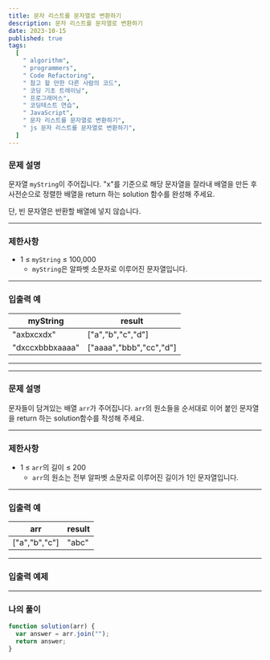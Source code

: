 ```yaml
---
title: 문자 리스트를 문자열로 변환하기
description: 문자 리스트를 문자열로 변환하기
date: 2023-10-15
published: true
tags:
  [
    " algorithm",
    " programmers",
    " Code Refactoring",
    " 참고 할 만한 다른 사람의 코드",
    " 코딩 기초 트레이닝",
    " 프로그래머스",
    " 코딩테스트 연습",
    " JavaScript",
    " 문자 리스트를 문자열로 변환하기",
    " js 문자 리스트를 문자열로 변환하기",
  ]
---
```


### 문제 설명

문자열 `myString`이 주어집니다. "x"를 기준으로 해당 문자열을 잘라내 배열을 만든 후 사전순으로 정렬한 배열을 return 하는 solution 함수를 완성해 주세요.

단, 빈 문자열은 반환할 배열에 넣지 않습니다.

---

### 제한사항

- 1 ≤ `myString` ≤ 100,000
  - `myString`은 알파벳 소문자로 이루어진 문자열입니다.

---

### 입출력 예

| myString        | result                  |
| --------------- | ----------------------- |
| "axbxcxdx"      | ["a","b","c","d"]       |
| "dxccxbbbxaaaa" | ["aaaa","bbb","cc","d"] |

---

---

### 문제 설명

문자들이 담겨있는 배열 `arr`가 주어집니다. `arr`의 원소들을 순서대로 이어 붙인 문자열을 return 하는 solution함수를 작성해 주세요.

---

### 제한사항

- 1 ≤ `arr`의 길이 ≤ 200
  - `arr`의 원소는 전부 알파벳 소문자로 이루어진 길이가 1인 문자열입니다.

---

### 입출력 예

| arr           | result |
| ------------- | ------ |
| ["a","b","c"] | "abc"  |

---

### 입출력 예제

---

### 나의 풀이

```jsx
function solution(arr) {
  var answer = arr.join("");
  return answer;
}
```
